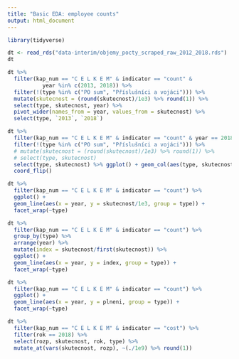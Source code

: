 ```yaml
---
title: "Basic EDA: employee counts"
output: html_document
---
```


```r
library(tidyverse)
```


```r
dt <- read_rds("data-interim/objemy_pocty_scraped_raw_2012_2018.rds")
dt
```

```r
dt %>% 
  filter(kap_num == "C E L K E M" & indicator == "count" & 
           year %in% c(2013, 2018)) %>% 
  filter(!(type %in% c("PO sum", "Příslušníci a vojáci"))) %>% 
  mutate(skutecnost = (round(skutecnost)/1e3) %>% round(1)) %>%
  select(type, skutecnost, year) %>% 
  pivot_wider(names_from = year, values_from = skutecnost) %>% 
  select(type, `2013`, `2018`)
```

```r
dt %>% 
  filter(kap_num == "C E L K E M" & indicator == "count" & year == 2018) %>% 
  filter(!(type %in% c("PO sum", "Příslušníci a vojáci"))) %>% 
  # mutate(skutecnost = (round(skutecnost)/1e3) %>% round(1)) %>% 
  # select(type, skutecnost)
  select(type, skutecnost) %>% ggplot() + geom_col(aes(type, skutecnost)) +
  coord_flip()
```

```r
dt %>% 
  filter(kap_num == "C E L K E M" & indicator == "count") %>% 
  ggplot() +
  geom_line(aes(x = year, y = skutecnost/1e3, group = type)) +
  facet_wrap(~type)

dt %>% 
  filter(kap_num == "C E L K E M" & indicator == "count") %>% 
  group_by(type) %>% 
  arrange(year) %>% 
  mutate(index = skutecnost/first(skutecnost)) %>% 
  ggplot() +
  geom_line(aes(x = year, y = index, group = type)) +
  facet_wrap(~type)
```

```r
dt %>% 
  filter(kap_num == "C E L K E M" & indicator == "count") %>% 
  ggplot() +
  geom_line(aes(x = year, y = plneni, group = type)) +
  facet_wrap(~type)
```


```r
dt %>% 
  filter(kap_num == "C E L K E M" & indicator == "cost") %>% 
  filter(rok == 2018) %>% 
  select(rozp, skutecnost, rok, type) %>% 
  mutate_at(vars(skutecnost, rozp), ~(./1e9) %>% round(1))
```


